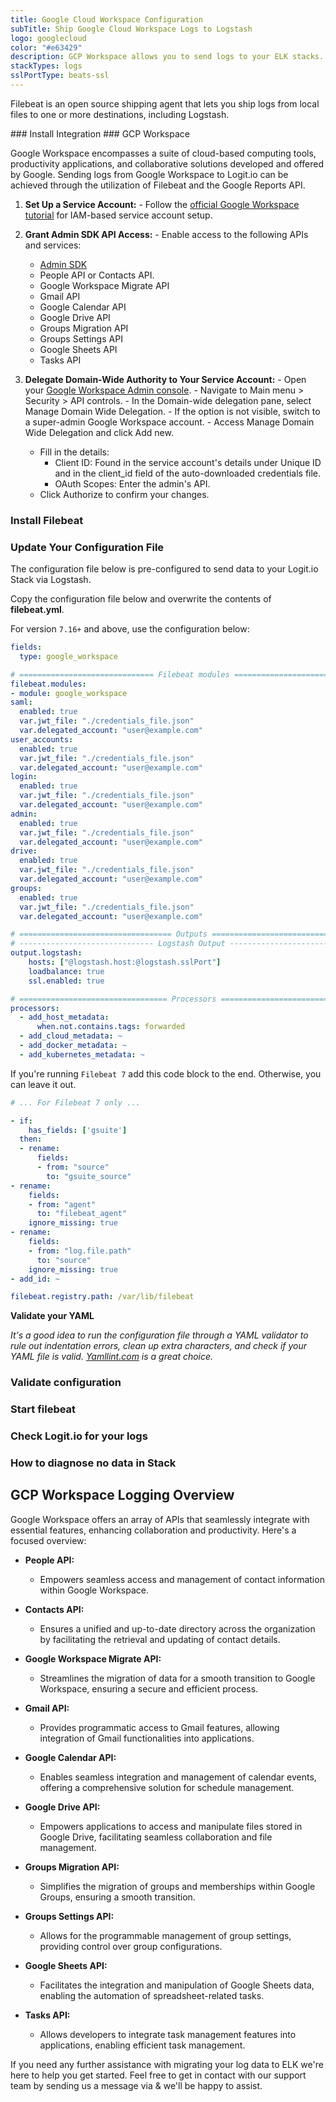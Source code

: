 ```yaml
---
title: Google Cloud Workspace Configuration
subTitle: Ship Google Cloud Workspace Logs to Logstash
logo: googlecloud
color: "#e63429"
description: GCP Workspace allows you to send logs to your ELK stacks. Configure GCP Workspace to send logs to Logstash or Elasticsearch. 
stackTypes: logs
sslPortType: beats-ssl
---
```


Filebeat is an open source shipping agent that lets you ship logs 
from local files to one or more destinations, including Logstash.

<Steps>
  ### Install Integration
  <InstallIntegration/>
  ### GCP Workspace

  Google Workspace encompasses a suite of cloud-based computing tools, productivity applications, and collaborative solutions developed and offered by Google. Sending logs from Google Workspace to Logit.io can be achieved through the utilization of Filebeat and the Google Reports API.

  1. **Set Up a Service Account:**
    - Follow the [official Google Workspace tutorial](https://support.google.com/workspacemigrate/answer/10839762?sjid=10874551070185788155-EU#zippy=%2Cstep-use-google-cloud-to-turn-on-apis) for IAM-based service account setup.

  2. **Grant Admin SDK API Access:**
    - Enable access to the following APIs and services:
      - [Admin SDK](http://admin.google.com/)
      - People API or Contacts API.
      - Google Workspace Migrate API
      - Gmail API
      - Google Calendar API
      - Google Drive API
      - Groups Migration API
      - Groups Settings API
      - Google Sheets API
      - Tasks API

  3. **Delegate Domain-Wide Authority to Your Service Account:**
    - Open your [Google Workspace Admin console](http://admin.google.com/).
    - Navigate to Main menu > Security > API controls.
    - In the Domain-wide delegation pane, select Manage Domain Wide Delegation.
    - If the option is not visible, switch to a super-admin Google Workspace account.
    - Access Manage Domain Wide Delegation and click Add new.
      - Fill in the details:
        - Client ID: Found in the service account's details under Unique ID and in the client_id field of the auto-downloaded credentials file.
        - OAuth Scopes: Enter the admin's API.
      - Click Authorize to confirm your changes.
  
  ### Install Filebeat

  <InstallFilebeat />
  
  ### Update Your Configuration File

  The configuration file below is pre-configured to send data to your Logit.io Stack via Logstash.
        
  Copy the configuration file below and overwrite the contents of __filebeat.yml__.
  
  For version `7.16+` and above, use the configuration below:

  ```yml copy
  fields:
    type: google_workspace

  # ============================== Filebeat modules ==============================
  filebeat.modules:
  - module: google_workspace
  saml:
    enabled: true
    var.jwt_file: "./credentials_file.json"
    var.delegated_account: "user@example.com"
  user_accounts:
    enabled: true
    var.jwt_file: "./credentials_file.json"
    var.delegated_account: "user@example.com"
  login:
    enabled: true
    var.jwt_file: "./credentials_file.json"
    var.delegated_account: "user@example.com"
  admin:
    enabled: true
    var.jwt_file: "./credentials_file.json"
    var.delegated_account: "user@example.com"
  drive:
    enabled: true
    var.jwt_file: "./credentials_file.json"
    var.delegated_account: "user@example.com"
  groups:
    enabled: true
    var.jwt_file: "./credentials_file.json"
    var.delegated_account: "user@example.com"

  # ================================== Outputs ===================================
  # ------------------------------ Logstash Output -------------------------------
  output.logstash:
      hosts: ["@logstash.host:@logstash.sslPort"]
      loadbalance: true
      ssl.enabled: true

  # ================================= Processors =================================
  processors:
    - add_host_metadata:
        when.not.contains.tags: forwarded
    - add_cloud_metadata: ~
    - add_docker_metadata: ~
    - add_kubernetes_metadata: ~
  ```
  
  If you're running `Filebeat 7` add this code block to the end. Otherwise, you can leave it out.

  ```yml copy
  # ... For Filebeat 7 only ...

  - if:
      has_fields: ['gsuite']
    then:
    - rename:
        fields:
        - from: "source"
          to: "gsuite_source"
  - rename:
      fields:
      - from: "agent"
        to: "filebeat_agent"
      ignore_missing: true
  - rename:
      fields:
      - from: "log.file.path"
        to: "source"
      ignore_missing: true
  - add_id: ~

  filebeat.registry.path: /var/lib/filebeat
  ```

  __Validate your YAML__

  _It's a good idea to run the configuration file through a YAML validator to rule out indentation errors, 
  clean up extra characters, and check if your YAML file is valid. [Yamllint.com](https://yamllint.com) is a great choice._

  ### Validate configuration

  <ValidateBeat beatname="filebeat" />

  ### Start filebeat

  <StartFilebeat />

  ### Check Logit.io for your logs
  <LaunchStack utmMedium="logs" utmCampaign="filebeat" source="Google_Cloud_Workspace" />

  ### How to diagnose no data in Stack

  <DiagnoseNoData />
</Steps>

## GCP Workspace Logging Overview

Google Workspace offers an array of APIs that seamlessly integrate with essential features, enhancing collaboration and productivity. Here's a focused overview:

- **People API:**
  - Empowers seamless access and management of contact information within Google Workspace.

- **Contacts API:**
  - Ensures a unified and up-to-date directory across the organization by facilitating the retrieval and updating of contact details.

- **Google Workspace Migrate API:**
  - Streamlines the migration of data for a smooth transition to Google Workspace, ensuring a secure and efficient process.

- **Gmail API:**
  - Provides programmatic access to Gmail features, allowing integration of Gmail functionalities into applications.

- **Google Calendar API:**
  - Enables seamless integration and management of calendar events, offering a comprehensive solution for schedule management.

- **Google Drive API:**
  - Empowers applications to access and manipulate files stored in Google Drive, facilitating seamless collaboration and file management.

- **Groups Migration API:**
  - Simplifies the migration of groups and memberships within Google Groups, ensuring a smooth transition.

- **Groups Settings API:**
  - Allows for the programmable management of group settings, providing control over group configurations.

- **Google Sheets API:**
  - Facilitates the integration and manipulation of Google Sheets data, enabling the automation of spreadsheet-related tasks.

- **Tasks API:**
  - Allows developers to integrate task management features into applications, enabling efficient task management.

If you need any further assistance with migrating your log data to ELK we're here to help you get started. Feel free to get in contact with our 
support team by sending us a message via <IntercomButton text="live chat"/> & we'll be happy to assist.